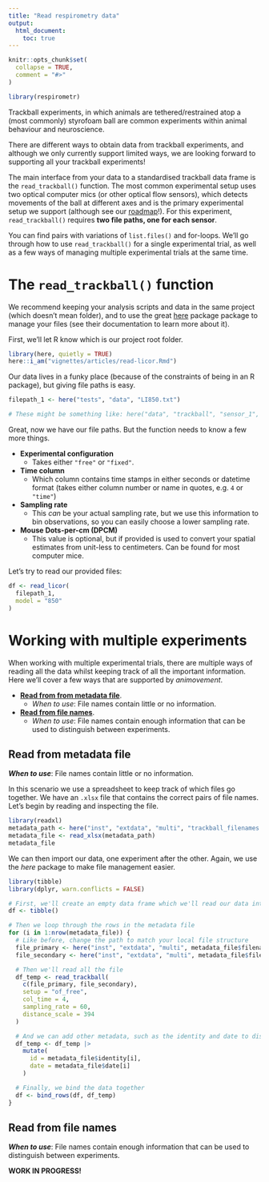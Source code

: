 ```yaml
---
title: "Read respirometry data"
output:
  html_document:
    toc: true
---
```


```r
knitr::opts_chunk$set(
  collapse = TRUE,
  comment = "#>"
)
```

```r
library(respirometr)
```

Trackball experiments, in which animals are tethered/restrained atop a (most commonly) styrofoam ball are common experiments within animal behaviour and neuroscience.

There are different ways to obtain data from trackball experiments, and although we only currently support limited ways, we are looking forward to supporting all your trackball experiments!

The main interface from your data to a standardised trackball data frame is the `read_trackball()` function. The most common experimental setup uses two optical computer mics (or other optical flow sensors), which detects movements of the ball at different axes and is the primary experimental setup we support (although see our [roadmap](https://roald-arboel.com/trackballr#roadmap)!). For this experiment, `read_trackball()` requires **two file paths, one for each sensor**. 

You can find pairs with variations of `list.files()` and for-loops. We'll go through how to use `read_trackball()` for a single experimental trial, as well as a few ways of managing multiple experimental trials at the same time.

# The `read_trackball()` function

We recommend keeping your analysis scripts and data in the same project (which doesn't mean folder), and to use the great [here](https://here.r-lib.org/index.html) package package to manage your files (see their documentation to learn more about it).

First, we'll let R know which is our project root folder.

```r
library(here, quietly = TRUE)
here::i_am("vignettes/articles/read-licor.Rmd")
```

Our data lives in a funky place (because of the constraints of being in an R package), but giving file paths is easy.

```r
filepath_1 <- here("tests", "data", "LI850.txt")

# These might be something like: here("data", "trackball", "sensor_1", "trackballdata_100.csv") for you!
```

Great, now we have our file paths. But the function needs to know a few more things.

- **Experimental configuration**
  - Takes either `"free"` or `"fixed"`.
- **Time column**
  - Which column contains time stamps in either seconds or datetime format (takes either column number or name in quotes, e.g. `4` or `"time"`)
- **Sampling rate**
  - This *can* be your actual sampling rate, but we use this information to bin observations, so you can easily choose a lower sampling rate.
- **Mouse Dots-per-cm (DPCM)**
  - This value is optional, but if provided is used to convert your spatial estimates from unit-less to centimeters. Can be found for most computer mice.

Let's try to read our provided files:

```r
df <- read_licor(
  filepath_1,
  model = "850"
)
```

# Working with multiple experiments

When working with multiple experimental trials, there are multiple ways of reading all the data whilst keeping track of all the important information. Here we'll cover a few ways that are supported by *animovement*.

- [**Read from from metadata file**](#from-metadata). 
  - *When to use*: File names contain little or no information.
- [**Read from file names**](#from-filenames). 
  - *When to use*: File names contain enough information that can be used to distinguish between experiments.

## Read from metadata file {#from-metadata}

***When to use***: File names contain little or no information.

In this scenario we use a spreadsheet to keep track of which files go together. We have an `.xlsx` file that contains the correct pairs of file names. Let's begin by reading and inspecting the file.

```r
library(readxl)
metadata_path <- here("inst", "extdata", "multi", "trackball_filenames.xlsx")
metadata_file <- read_xlsx(metadata_path)
metadata_file
```

We can then import our data, one experiment after the other. Again, we use the *here* package to make file management easier.

```r
library(tibble)
library(dplyr, warn.conflicts = FALSE)

# First, we'll create an empty data frame which we'll read our data into
df <- tibble()

# Then we loop through the rows in the metadata file
for (i in 1:nrow(metadata_file)) {
  # Like before, change the path to match your local file structure
  file_primary <- here("inst", "extdata", "multi", metadata_file$filename_a[i])
  file_secondary <- here("inst", "extdata", "multi", metadata_file$filename_b[i])

  # Then we'll read all the file
  df_temp <- read_trackball(
    c(file_primary, file_secondary),
    setup = "of_free",
    col_time = 4,
    sampling_rate = 60,
    distance_scale = 394
  )

  # And we can add other metadata, such as the identity and date to distinguish between experiments
  df_temp <- df_temp |>
    mutate(
      id = metadata_file$identity[i],
      date = metadata_file$date[i]
    )

  # Finally, we bind the data together
  df <- bind_rows(df, df_temp)
}
```

## Read from file names {#from-filenames}

***When to use***: File names contain enough information that can be used to distinguish between experiments.

**WORK IN PROGRESS!**
